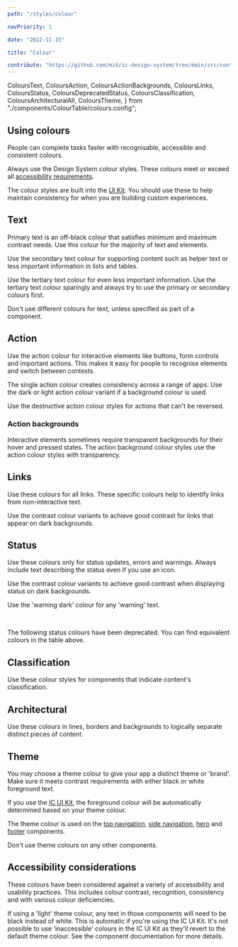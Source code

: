 ```yaml
---
path: "/styles/colour"

navPriority: 1

date: "2022-11-15"

title: "Colour"

contribute: "https://github.com/mi6/ic-design-system/tree/main/src/content/structured/styles/colour.mdx"
---
```


  ColoursText,
  ColoursAction,
  ColoursActionBackgrounds,
  ColoursLinks,
  ColoursStatus,
  ColoursDeprecatedStatus,
  ColoursClassification,
  ColoursArchitecturalAll,
  ColoursTheme,
} from "./components/ColourTable/colours.config";

## Using colours

People can complete tasks faster with recognisable, accessible and consistent colours.

Always use the Design System colour styles. These colours meet or exceed all [accessibility requirements](/accessibility/requirement).

The colour styles are built into the [UI Kit](/get-started). You should use these to help maintain consistency for when you are building custom experiences.

## Text

Primary text is an off-black colour that satisfies minimum and maximum contrast needs. Use this colour for the majority of text and elements.

Use the secondary text colour for supporting content such as helper text or less important information in lists and tables.

Use the tertiary text colour for even less important information. Use the tertiary text colour sparingly and always try to use the primary or secondary colours first.

Don't use different colours for text, unless specified as part of a component.

<ColorTable config={ColoursText} />

## Action

Use the action colour for interactive elements like buttons, form controls and important actions. This makes it easy for people to recognise elements and switch between contexts.

The single action colour creates consistency across a range of apps. Use the dark or light action colour variant if a background colour is used.

Use the destructive action colour styles for actions that can't be reversed.

<ColorTable config={ColoursAction} />

### Action backgrounds

Interactive elements sometimes require transparent backgrounds for their hover and pressed states. The action background colour styles use the action colour styles with transparency.

<ColorTable config={ColoursActionBackgrounds} />

## Links

Use these colours for all links. These specific colours help to identify links from non-interactive text.

Use the contrast colour variants to achieve good contrast for links that appear on dark backgrounds.

<ColorTable config={ColoursLinks} />

## Status

Use these colours only for status updates, errors and warnings. Always include text describing the status even if you use an icon.

Use the contrast colour variants to achieve good contrast when displaying status on dark backgrounds.

Use the 'warning dark' colour for any 'warning' text.

<ColorTable config={ColoursStatus} />

<br />

The following status colours have been deprecated. You can find equivalent colours in the table above.

<ColorTable config={ColoursDeprecatedStatus} />

## Classification

Use these colour styles for components that indicate content's classification.

<ColorTable config={ColoursClassification} />

## Architectural

Use these colours in lines, borders and backgrounds to logically separate distinct pieces of content.

<ColorTable config={ColoursArchitecturalAll} />

## Theme

You may choose a theme colour to give your app a distinct theme or 'brand'. Make sure it meets contrast requirements with either black or white foreground text.

If you use the [IC UI Kit](/components), the foreground colour will be automatically determined based on your theme colour.

The theme colour is used on the [top navigation](/components/top-navigation), [side navigation](/components/side-navigation), [hero](/components/hero) and [footer](/components/footer) components.

Don't use theme colours on any other components.

<ColorTable config={ColoursTheme} />

## Accessibility considerations

These colours have been considered against a variety of accessibility and usability practices. This includes colour contrast, recognition, consistency and with various colour deficiencies.

If using a 'light' theme colour, any text in those components will need to be black instead of white. This is automatic if you're using the IC UI Kit. It's not possible to use 'inaccessible' colours in the IC UI Kit as they'll revert to the default theme colour. See the component documentation for more details.

